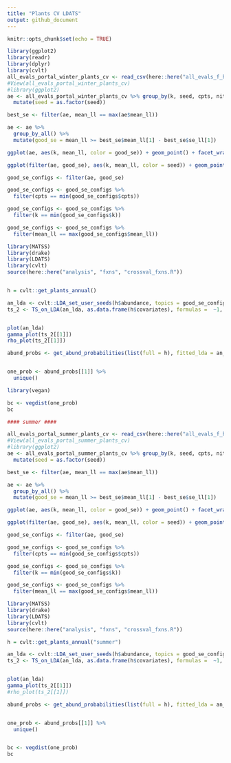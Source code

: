 ```yaml
---
title: "Plants CV LDATS"
output: github_document
---
```


```r
knitr::opts_chunk$set(echo = TRUE)
```

```r
library(ggplot2)
library(readr)
library(dplyr)
library(cvlt)
all_evals_portal_winter_plants_cv <- read_csv(here::here("all_evals_f_hasty_portal_winter_plants_cv.csv"))
#View(all_evals_portal_winter_plants_cv)
#library(ggplot2)
ae <- all_evals_portal_winter_plants_cv %>% group_by(k, seed, cpts, nit, nfolds) %>% summarize(mean_ll = mean(sum_loglik), se_ll = sd(sum_loglik) / sqrt(nfolds)) %>% ungroup() %>% distinct() %>%
  mutate(seed = as.factor(seed))
```

```r
best_se <- filter(ae, mean_ll == max(ae$mean_ll))

ae <- ae %>%
  group_by_all() %>%
  mutate(good_se = mean_ll >= best_se$mean_ll[1] - best_se$se_ll[1])

ggplot(ae, aes(k, mean_ll, color = good_se)) + geom_point() + facet_wrap(vars(cpts)) + theme(legend.position = "none")

ggplot(filter(ae, good_se), aes(k, mean_ll, color = seed)) + geom_point() + facet_wrap(vars(cpts)) + theme(legend.position = "none")

good_se_configs <- filter(ae, good_se)

good_se_configs <- good_se_configs %>%
  filter(cpts == min(good_se_configs$cpts))

good_se_configs <- good_se_configs %>%
  filter(k == min(good_se_configs$k))

good_se_configs <- good_se_configs %>%
  filter(mean_ll == max(good_se_configs$mean_ll))
```

```r
library(MATSS)
library(drake)
library(LDATS)
library(cvlt)
source(here::here("analysis", "fxns", "crossval_fxns.R"))


h = cvlt::get_plants_annual()

an_lda <- cvlt::LDA_set_user_seeds(h$abundance, topics = good_se_configs$k[1], seed = as.numeric(good_se_configs$seed[1]))
ts_2 <- TS_on_LDA(an_lda, as.data.frame(h$covariates), formulas =  ~1, nchangepoints = good_se_configs$cpts[1], timename = "year", control = TS_control(nit = 100))


plot(an_lda)
gamma_plot(ts_2[[1]])
rho_plot(ts_2[[1]])

abund_probs <- get_abund_probabilities(list(full = h), fitted_lda = an_lda[[1]], fitted_ts = ts_2[[1]], max_sims = 100)


one_prob <- abund_probs[[1]] %>%
  unique()

library(vegan)

bc <- vegdist(one_prob)
bc
```

```r
#### summer ####

all_evals_portal_summer_plants_cv <- read_csv(here::here("all_evals_f_hasty_portal_summer_plants_cv.csv"))
#View(all_evals_portal_summer_plants_cv)
#library(ggplot2)
ae <- all_evals_portal_summer_plants_cv %>% group_by(k, seed, cpts, nit, nfolds) %>% summarize(mean_ll = mean(sum_loglik), se_ll = sd(sum_loglik) / sqrt(nfolds)) %>% ungroup() %>% distinct() %>%
  mutate(seed = as.factor(seed))

best_se <- filter(ae, mean_ll == max(ae$mean_ll))

ae <- ae %>%
  group_by_all() %>%
  mutate(good_se = mean_ll >= best_se$mean_ll[1] - best_se$se_ll[1])

ggplot(ae, aes(k, mean_ll, color = good_se)) + geom_point() + facet_wrap(vars(cpts)) + theme(legend.position = "none")

ggplot(filter(ae, good_se), aes(k, mean_ll, color = seed)) + geom_point() + facet_wrap(vars(cpts)) + theme(legend.position = "none")

good_se_configs <- filter(ae, good_se)

good_se_configs <- good_se_configs %>%
  filter(cpts == min(good_se_configs$cpts))

good_se_configs <- good_se_configs %>%
  filter(k == min(good_se_configs$k))

good_se_configs <- good_se_configs %>%
  filter(mean_ll == max(good_se_configs$mean_ll))

library(MATSS)
library(drake)
library(LDATS)
library(cvlt)
source(here::here("analysis", "fxns", "crossval_fxns.R"))

```

```r
h = cvlt::get_plants_annual("summer")

an_lda <- cvlt::LDA_set_user_seeds(h$abundance, topics = good_se_configs$k[1], seed = as.numeric(good_se_configs$seed[1]))
ts_2 <- TS_on_LDA(an_lda, as.data.frame(h$covariates), formulas =  ~1, nchangepoints = good_se_configs$cpts[1], timename = "year", control = TS_control(nit = 100))


plot(an_lda)
gamma_plot(ts_2[[1]])
#rho_plot(ts_2[[1]])

abund_probs <- get_abund_probabilities(list(full = h), fitted_lda = an_lda[[1]], fitted_ts = ts_2[[1]], max_sims = 100)


one_prob <- abund_probs[[1]] %>%
  unique()


bc <- vegdist(one_prob)
bc


```